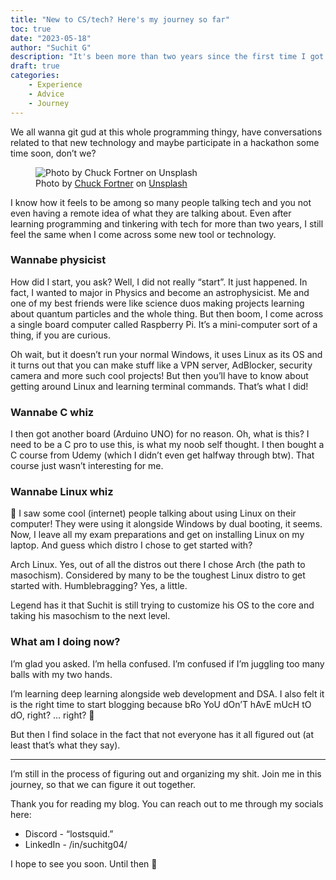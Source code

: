 ```yaml
---
title: "New to CS/tech? Here's my journey so far"
toc: true
date: "2023-05-18"
author: "Suchit G"
description: "It's been more than two years since the first time I got ~~lustfully 🤤~~ attracted to CS..."
draft: true
categories:
    - Experience
    - Advice
    - Journey
---
```


We all wanna git gud at this whole programming thingy, have conversations related to that new technology and maybe participate in a hackathon some time soon, don't we?

![Photo by <a href="https://unsplash.com/@chuckfortner?utm_source=unsplash&utm_medium=referral&utm_content=creditCopyText">Chuck Fortner</a> on <a href="https://unsplash.com/photos/LFVBohYmtgc?utm_source=unsplash&utm_medium=referral&utm_content=creditCopyText">Unsplash</a>](chuck-fortner-LFVBohYmtgc-unsplash.jpg)

I know how it feels to be among so many people talking tech and you not even having a remote idea of what they are talking about. Even after learning programming and tinkering with tech for more than two years, I still feel the same when I come across some new tool or technology.

### Wannabe physicist

How did I start, you ask? Well, I did not really "start". It just happened. In fact, I wanted to major in Physics and become an astrophysicist. Me and one of my best friends were like science duos making projects learning about quantum particles and the whole thing. But then boom, I come across a single board computer called Raspberry Pi. It's a mini-computer sort of a thing, if you are curious.

Oh wait, but it doesn't run your normal Windows, it uses Linux as its OS and it turns out that you can make stuff like a VPN server, AdBlocker, security camera and more such cool projects! But then you'll have to know about getting around Linux and learning terminal commands. That's what I did!

### Wannabe C whiz

I then got another board (Arduino UNO) for no reason. Oh, what is this? I need to be a C pro to use this, is what my noob self thought. I then bought a C course from Udemy (which I didn't even get halfway through btw). That course just wasn't interesting for me.

### Wannabe Linux whiz

👀 I saw some cool (internet) people talking about using Linux on their computer! They were using it alongside Windows by dual booting, it seems. Now, I leave all my exam preparations and get on installing Linux on my laptop. And guess which distro I chose to get started with?

Arch Linux. Yes, out of all the distros out there I chose Arch (the path to masochism). Considered by many to be the toughest Linux distro to get started with. Humblebragging? Yes, a little.

Legend has it that Suchit is still trying to customize his OS to the core and taking his masochism to the next level.

### What am I doing now?

I'm glad you asked. I'm hella confused. I'm confused if I'm juggling too many balls with my two hands.

I'm learning deep learning alongside web development and DSA. I also felt it is the right time to start blogging because bRo YoU dOn'T hAvE mUcH tO dO, right? ... right? 🙂

But then I find solace in the fact that not everyone has it all figured out (at least that's what they say).

------------------------------------------------------------------------

I'm still in the process of figuring out and organizing my shit. Join me in this journey, so that we can figure it out together.

Thank you for reading my blog. You can reach out to me through my socials here:

-   Discord - "lostsquid."
-   LinkedIn - /in/suchitg04/

I hope to see you soon. Until then 👋
